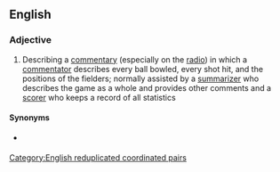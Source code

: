 ==English==

===Adjective===
{{en-adj|-|head=[[ball]]-[[by]]-ball}}

# {{lb|en|cricket}} Describing a [[commentary]] (especially on the [[radio]]) in which a [[commentator]] describes every ball bowled, every shot hit, and the positions of the fielders; normally assisted by a [[summarizer]] who describes the game as a whole and provides other comments and a [[scorer]] who keeps a record of all statistics

====Synonyms====
* {{l|en|play-by-play}} {{qualifier|US}}

[[Category:English reduplicated coordinated pairs]]